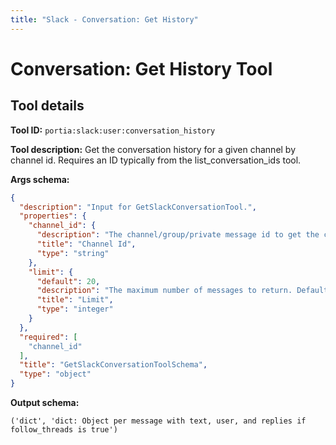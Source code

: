 ```yaml
---
title: "Slack - Conversation: Get History"
---
```

<!-- WARNING: This file is auto-generated by generate_tool_docs.py. Do not edit manually. -->


# Conversation: Get History Tool

<Intro />

## Tool details
**Tool ID:** `portia:slack:user:conversation_history`

**Tool description:** Get the conversation history for a given channel by channel id. Requires an ID typically from the list_conversation_ids tool.

**Args schema:**
```json
{
  "description": "Input for GetSlackConversationTool.",
  "properties": {
    "channel_id": {
      "description": "The channel/group/private message id to get the conversation history for.",
      "title": "Channel Id",
      "type": "string"
    },
    "limit": {
      "default": 20,
      "description": "The maximum number of messages to return. Default is 20. Too many messages cancause the context window to be exceeded.",
      "title": "Limit",
      "type": "integer"
    }
  },
  "required": [
    "channel_id"
  ],
  "title": "GetSlackConversationToolSchema",
  "type": "object"
}
```

**Output schema:**
```
('dict', 'dict: Object per message with text, user, and replies if follow_threads is true')
```

